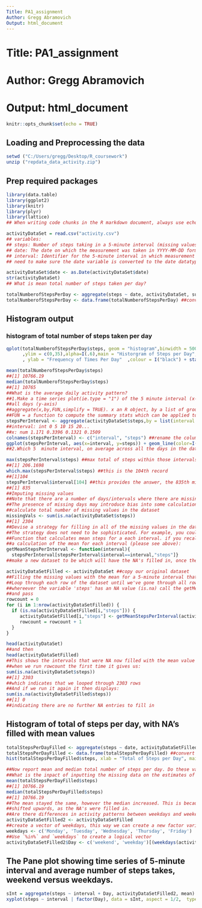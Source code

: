 ---
Title: PA1_assignment
Author: Gregg Abramovich
Output: html_document
---
# Title: PA1_assignment
# Author: Gregg Abramovich
# Output: html_document

```{r setup, include=FALSE}
knitr::opts_chunk$set(echo = TRUE)
```
## Loading and Preprocessing the data
```{R}
setwd ("C:/Users/gregg/Desktop/R_coursework")
unzip ("repdata_data_activity.zip")
```

## Prep required packages
```{R}
library(data.table)
library(ggplot2)
library(knitr)
library(plyr)
library(lattice)
## When writing code chunks in the R markdown document, always use echo = TRUE so that someone else will be able to ## read the code. set up the global options once in the first code chunk in a document
```

```{R}
activityDataSet = read.csv("activity.csv")
## variables:
## steps: Number of steps taking in a 5-minute interval (missing values are coded as NA)
## date: The date on which the measurement was taken in YYYY-MM-DD format
## interval: Identifier for the 5-minute interval in which measurement was taken
## need to make sure the date variable is converted to the date datatype
```

```{R}
activityDataSet$date <- as.Date(activityDataSet$date) 
str(activityDataSet)
## What is mean total number of steps taken per day?
```

```{R}
totalNumberofStepsPerDay <- aggregate(steps ~ date, activityDataSet, sum) 
totalNumberofStepsPerDay <- data.frame(totalNumberofStepsPerDay) ##convert to data.frame for graphing package
```
## Histogram output

### histogram of total number of steps taken per day
```{R}
qplot(totalNumberofStepsPerDay$steps, geom = "histogram",binwidth = 5000
      ,ylim = c(0,35),alpha=I(.6),main = "Historgram of Steps per Day",xlab = "Total # of Daily Steps"
      , ylab = "Frequency of Times Per Day"  ,colour = I("black") + stat_density(geom = "line"),col=I("red"))
```

```{R}
mean(totalNumberofStepsPerDay$steps)
##[1] 10766.19
median(totalNumberofStepsPerDay$steps)
##[1] 10765 
##What is the average daily activity pattern?
##1.Make a time series plot(ie.type = "1") of the 5 minute interval (x-axis) and the average number of steps taken, averaged across 
##all days (y-axis)
##aggregate(x,by,FUN,simplify = TRUE). x an R object, by a list of grouping elements, by which subsets are grouped by,
##FUN = a function to compute the summary stats which can be applied to all data subsets
stepsPerInterval <- aggregate(activityDataSet$steps,by = list(interval = activityDataSet$interval),FUN=mean, na.rm=TRUE)
##interval: int 0 5 10 15 20...
##x: num 1.171 0.3396 0.1321 0.1509
colnames(stepsPerInterval) <- c("interval", "steps") ##rename the columns
ggplot(stepsPerInterval, aes(x=interval, y=steps)) + geom_line(color=I("black"), size=1) + labs(title="Daily Activity Pattern", x="5 minute intervals", y="Number of steps counted")
##2.Which 5  minute interval, on average across all the days in the dataset contains the maximum number of sets?
```

```{R}
max(stepsPerInterval$steps) ##max total of steps within those intervals
##[1] 206.1698
which.max(stepsPerInterval$steps) ##this is the 104th record
##[1]104
stepsPerInterval$interval[104] ##this provides the answer, the 835th minute (interval)
##[1] 835
##Imputing missing values
##Note that there are a number of days/intervals where there are missing values (coded as NA). 
##The presence of missing days may introduce bias into some calculations or summaries of the data.
##calculate total number of missing values in the dataset
missingVals <- sum(is.na(activityDataSet$steps))
##[1] 2304
##Devise a strategy for filling in all of the missing values in the dataset.
##The strategy does not need to be sophisticated. For example, you could use the mean/median for that day, or the mean for that 5-minute interval, etc.
##Function that calculates mean steps for a each interval. if you recall it is calling stepsperinterval which did 
##a calculation of the mean for each interval (please see above):
getMeanStepsPerInterval <- function(interval){
  stepsPerInterval[stepsPerInterval$interval==interval,"steps"]}
##make a new dataset to be which will have the NA's filled in, once the 

activityDataSetFilled <- activityDataSet ##copy our original dataset 
##Filling the missing values with the mean for a 5-minute interval that contains N/A
##Loop through each row of the dataset until we've gone through all rows (nrow)
##whereever the variable 'steps' has an NA value (is.na) call the getMeanStepsPerInterval function
##and pass 
rowcount = 0 
for (i in 1:nrow(activityDataSetFilled)) { 
  if (is.na(activityDataSetFilled[i,"steps"])) {
     activityDataSetFilled[i,"steps"] <- getMeanStepsPerInterval(activityDataSetFilled[i,"interval"])
     rowcount = rowcount + 1
  }
}

head(activityDataSet)
##and then
head(activityDataSetFilled)
##This shows the intervals that were NA now filled with the mean value
##when we run rowcount the first time it gives us:
sum(is.na(activityDataSet$steps))
##[1] 2303
##which indicates that we looped through 2303 rows
##And if we run it again it then displays:
sum(is.na(activityDataSetFilled$steps))
##[1] 0
##indicating there are no further NA entries to fill in
```

## Histogram of total of steps per day, with NA's filled with mean values
```{R}
totalStepsPerDayFilled <- aggregate(steps ~ date, activityDataSetFilled, sum)
totalStepsPerDayFilled <- data.frame(totalStepsPerDayFilled) ##convert to data frame for graphing package
hist(totalStepsPerDayFilled$steps, xlab = "Total of Steps per Day", main = "Histogram of Steps per Day")
```

```{R}
##Now report mean and median total number of steps per day. Do these values differ from estimates from first part of the assignment?
##What is the inpact of inputting the missing data on the estimates of the total daily number of steps?
mean(totalStepsPerDayFilled$steps)
##[1] 10766.19
median(totalStepsPerDayFilled$steps)
##[1] 10766.19
##The mean stayed the same, however the median increased. This is because the mid point in our data sample has now
##shifted upwards, as the NA's were filled in.
##Are there differences in activity patterns between weekdays and weekends?
activityDataSetFilled2 <- activityDataSetFilled
##create a vector of weekdays, this way we can create a new factor variable with 2 levels, weekend and weekday - for the given date.
weekdays <- c('Monday', 'Tuesday', 'Wednesday', 'Thursday', 'Friday')
##Use `%in%` and `weekdays` to create a logical vector
activityDataSetFilled2$Day <- c('weekend', 'weekday')[(weekdays(activityDataSetFilled2$date) %in% weekdays)+1]
```

## The Pane plot showing time series of 5-minute interval and average number of steps takes, weekend versus weekdays.

```{R}
sInt = aggregate(steps ~ interval + Day, activityDataSetFilled2, mean)
xyplot(steps ~ interval | factor(Day), data = sInt, aspect = 1/2,  type = "l")

``` 

